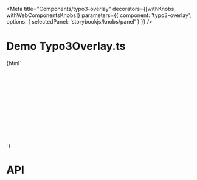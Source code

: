 
<Meta
  title="Components/typo3-overlay"
  decorators={[withKnobs, withWebComponentsKnobs]}
  parameters={{ component: 'typo3-overlay', options: { selectedPanel: 'storybookjs/knobs/panel' } }}
  />

# Demo Typo3Overlay.ts

<Preview>
    <Story name="Overlay" height="220px">
    {html`
      <div style="height: 200px;">
        <typo3-overlay></typo3-overlay>
      </div>
    `}
    </Story>
</Preview>

# API

<Props of="typo3-overlay" />

